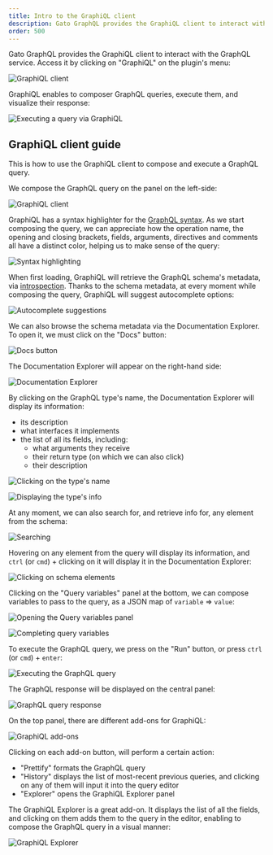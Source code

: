 ```yaml
---
title: Intro to the GraphiQL client
description: Gato GraphQL provides the GraphiQL client to interact with the GraphQL service.
order: 500
---
```


Gato GraphQL provides the GraphiQL client to interact with the GraphQL service. Access it by clicking on "GraphiQL" on the plugin's menu:

![GraphiQL client](/assets/guides/downstream/wp-admin-graphiql.png "GraphiQL client")

GraphiQL enables to composer GraphQL queries, execute them, and visualize their response:

![Executing a query via GraphiQL](/assets/features/graphiql-with-explorer.gif "Executing a query via GraphiQL")

## GraphiQL client guide

This is how to use the GraphiQL client to compose and execute a GraphQL query.

We compose the GraphQL query on the panel on the left-side:

![GraphiQL client](/assets/guides/downstream/clients/graphiql-compose-query.png "GraphiQL client")

GraphiQL has a syntax highlighter for the [GraphQL syntax](https://graphql.org/learn/queries/). As we start composing the query, we can appreciate how the operation name, the opening and closing brackets, fields, arguments, directives and comments all have a distinct color, helping us to make sense of the query:

![Syntax highlighting](/assets/guides/downstream/clients/graphiql-syntax.png "Syntax highlighting")

When first loading, GraphiQL will retrieve the GraphQL schema's metadata, via [introspection](https://graphql.org/learn/introspection/). Thanks to the schema metadata, at every moment while composing the query, GraphiQL will suggest autocomplete options:

![Autocomplete suggestions](/assets/guides/downstream/clients/graphiql-autocomplete.png "Autocomplete suggestions")

We can also browse the schema metadata via the Documentation Explorer. To open it, we must click on the "Docs" button:

![Docs button](/assets/guides/downstream/clients/graphiql-docs-btn.png "Docs button")

The Documentation Explorer will appear on the right-hand side:

![Documentation Explorer](/assets/guides/downstream/clients/graphiql-docs.png "Documentation Explorer")

By clicking on the GraphQL type's name, the Documentation Explorer will display its information:

- its description
- what interfaces it implements
- the list of all its fields, including:
  - what arguments they receive
  - their return type (on which we can also click)
  - their description

![Clicking on the type's name](/assets/guides/downstream/clients/graphiql-docs-type-name.png "Clicking on the type's name")

![Displaying the type's info](/assets/guides/downstream/clients/graphiql-docs-type-info.png "Displaying the type's info")

At any moment, we can also search for, and retrieve info for, any element from the schema:

![Searching](/assets/guides/downstream/clients/graphiql-docs-search.png "Searching")

Hovering on any element from the query will display its information, and `ctrl` (or `cmd`) + clicking on it will display it in the Documentation Explorer:

![Clicking on schema elements](/assets/guides/downstream/clients/graphiql-docs-ctrlclick.png "Clicking on schema elements")

Clicking on the "Query variables" panel at the bottom, we can compose variables to pass to the query, as a JSON map of `variable` => `value`:

![Opening the Query variables panel](/assets/guides/downstream/clients/graphiql-queryvariables-panel.png "Opening the Query variables panel")

![Completing query variables](/assets/guides/downstream/clients/graphiql-queryvariables.png "Completing query variables")

To execute the GraphQL query, we press on the "Run" button, or press `ctrl` (or `cmd`) + `enter`:

![Executing the GraphQL query](/assets/guides/downstream/clients/graphiql-docs-run-btn.png "Executing the GraphQL query")

The GraphQL response will be displayed on the central panel:

![GraphQL query response](/assets/guides/downstream/clients/graphiql-response.png "GraphQL query response")

On the top panel, there are different add-ons for GraphiQL:

![GraphiQL add-ons](/assets/guides/downstream/clients/graphiql-addons.png "GraphiQL add-ons")

Clicking on each add-on button, will perform a certain action:

- "Prettify" formats the GraphQL query
- "History" displays the list of most-recent previous queries, and clicking on any of them will input it into the query editor
- "Explorer" opens the GraphiQL Explorer panel

The GraphiQL Explorer is a great add-on. It displays the list of all the fields, and clicking on them adds them to the query in the editor, enabling to compose the GraphQL query in a visual manner:

![GraphiQL Explorer](/assets/guides/downstream/clients/graphiql-explorer.gif "GraphiQL Explorer")

